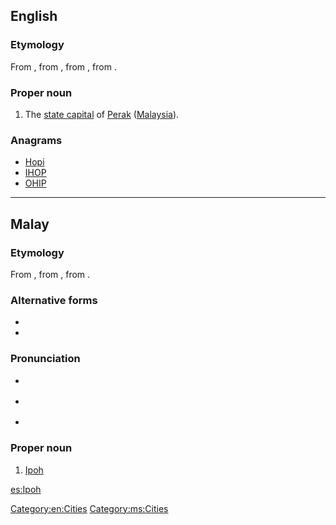 ==English==
{{wikipedia}}

===Etymology===
From {{etyl|ms}} {{term|Ipoh|lang=ms}}, from {{term|ipuh|lang=ms}}, from {{proto|Malayic|hipuh|lang=en}}, from {{proto|Malayo-Polynesian|qipuq|lang=en}}.

===Proper noun===
{{en-proper noun}}

#The [[state capital]] of [[Perak]] ([[Malaysia]]).

===Anagrams===
* [[Hopi#English|Hopi]]
* [[IHOP#English|IHOP]]
* [[OHIP#English|OHIP]]

[[Category:en:Cities]]

----

==Malay==
{{wikipedia|lang=ms}}

===Etymology===
From {{term|ipuh|lang=ms}}, from {{proto|Malayic|hipuh|lang=ms}}, from {{proto|Malayo-Polynesian|qipuq|lang=ms}}.

===Alternative forms===
* {{l|ms|ipuh}}
* {{l|ms|ipoh}}

===Pronunciation===
* {{a|Johor-Selangor}} {{IPA|/ipoh/|lang=ms}}
* {{a|Riau-Lingga}} {{IPA|/ipʊh/|lang=ms}}
* {{rhymes|ipoh|poh|oh|lang=ms}}

===Proper noun===
{{head|ms|proper noun}}

# [[Ipoh]]

[[Category:ms:Cities]]

[[es:Ipoh]]